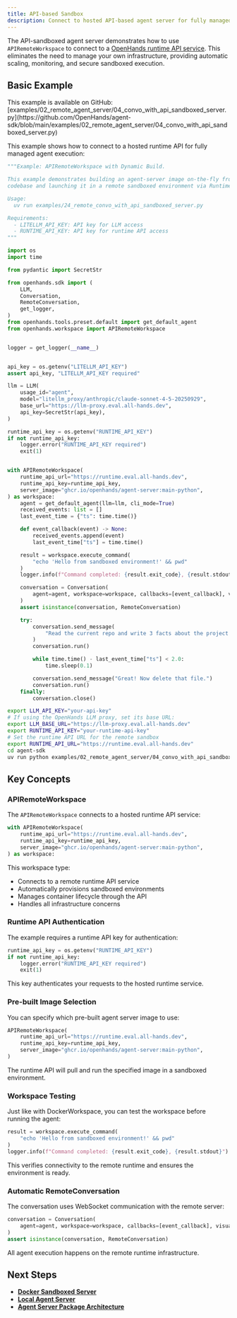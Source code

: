 ```yaml
---
title: API-based Sandbox
description: Connect to hosted API-based agent server for fully managed infrastructure.
---
```


The API-sandboxed agent server demonstrates how to use `APIRemoteWorkspace` to connect to a [OpenHands runtime API service](https://runtime.all-hands.dev/). This eliminates the need to manage your own infrastructure, providing automatic scaling, monitoring, and secure sandboxed execution.

## Basic Example

<Note>
This example is available on GitHub: [examples/02_remote_agent_server/04_convo_with_api_sandboxed_server.py](https://github.com/OpenHands/agent-sdk/blob/main/examples/02_remote_agent_server/04_convo_with_api_sandboxed_server.py)
</Note>

This example shows how to connect to a hosted runtime API for fully managed agent execution:

```python icon="python" expandable examples/02_remote_agent_server/04_convo_with_api_sandboxed_server.py
"""Example: APIRemoteWorkspace with Dynamic Build.

This example demonstrates building an agent-server image on-the-fly from the SDK
codebase and launching it in a remote sandboxed environment via Runtime API.

Usage:
  uv run examples/24_remote_convo_with_api_sandboxed_server.py

Requirements:
  - LITELLM_API_KEY: API key for LLM access
  - RUNTIME_API_KEY: API key for runtime API access
"""

import os
import time

from pydantic import SecretStr

from openhands.sdk import (
    LLM,
    Conversation,
    RemoteConversation,
    get_logger,
)
from openhands.tools.preset.default import get_default_agent
from openhands.workspace import APIRemoteWorkspace


logger = get_logger(__name__)


api_key = os.getenv("LITELLM_API_KEY")
assert api_key, "LITELLM_API_KEY required"

llm = LLM(
    usage_id="agent",
    model="litellm_proxy/anthropic/claude-sonnet-4-5-20250929",
    base_url="https://llm-proxy.eval.all-hands.dev",
    api_key=SecretStr(api_key),
)

runtime_api_key = os.getenv("RUNTIME_API_KEY")
if not runtime_api_key:
    logger.error("RUNTIME_API_KEY required")
    exit(1)


with APIRemoteWorkspace(
    runtime_api_url="https://runtime.eval.all-hands.dev",
    runtime_api_key=runtime_api_key,
    server_image="ghcr.io/openhands/agent-server:main-python",
) as workspace:
    agent = get_default_agent(llm=llm, cli_mode=True)
    received_events: list = []
    last_event_time = {"ts": time.time()}

    def event_callback(event) -> None:
        received_events.append(event)
        last_event_time["ts"] = time.time()

    result = workspace.execute_command(
        "echo 'Hello from sandboxed environment!' && pwd"
    )
    logger.info(f"Command completed: {result.exit_code}, {result.stdout}")

    conversation = Conversation(
        agent=agent, workspace=workspace, callbacks=[event_callback], visualize=True
    )
    assert isinstance(conversation, RemoteConversation)

    try:
        conversation.send_message(
            "Read the current repo and write 3 facts about the project into FACTS.txt."
        )
        conversation.run()

        while time.time() - last_event_time["ts"] < 2.0:
            time.sleep(0.1)

        conversation.send_message("Great! Now delete that file.")
        conversation.run()
    finally:
        conversation.close()
```

```bash Running the Example
export LLM_API_KEY="your-api-key"
# If using the OpenHands LLM proxy, set its base URL:
export LLM_BASE_URL="https://llm-proxy.eval.all-hands.dev"
export RUNTIME_API_KEY="your-runtime-api-key"
# Set the runtime API URL for the remote sandbox
export RUNTIME_API_URL="https://runtime.eval.all-hands.dev"
cd agent-sdk
uv run python examples/02_remote_agent_server/04_convo_with_api_sandboxed_server.py
```

## Key Concepts

### APIRemoteWorkspace

The `APIRemoteWorkspace` connects to a hosted runtime API service:

```python highlight={48-52}
with APIRemoteWorkspace(
    runtime_api_url="https://runtime.eval.all-hands.dev",
    runtime_api_key=runtime_api_key,
    server_image="ghcr.io/openhands/agent-server:main-python",
) as workspace:
```

This workspace type:
- Connects to a remote runtime API service
- Automatically provisions sandboxed environments
- Manages container lifecycle through the API
- Handles all infrastructure concerns

### Runtime API Authentication

The example requires a runtime API key for authentication:

```python highlight={42-45}
runtime_api_key = os.getenv("RUNTIME_API_KEY")
if not runtime_api_key:
    logger.error("RUNTIME_API_KEY required")
    exit(1)
```

This key authenticates your requests to the hosted runtime service.

### Pre-built Image Selection

You can specify which pre-built agent server image to use:

```python highlight={51}
APIRemoteWorkspace(
    runtime_api_url="https://runtime.eval.all-hands.dev",
    runtime_api_key=runtime_api_key,
    server_image="ghcr.io/openhands/agent-server:main-python",
)
```

The runtime API will pull and run the specified image in a sandboxed environment.

### Workspace Testing

Just like with DockerWorkspace, you can test the workspace before running the agent:

```python highlight={61-64}
result = workspace.execute_command(
    "echo 'Hello from sandboxed environment!' && pwd"
)
logger.info(f"Command completed: {result.exit_code}, {result.stdout}")
```

This verifies connectivity to the remote runtime and ensures the environment is ready.

### Automatic RemoteConversation

The conversation uses WebSocket communication with the remote server:

```python highlight={66-68}
conversation = Conversation(
    agent=agent, workspace=workspace, callbacks=[event_callback], visualize=True
)
assert isinstance(conversation, RemoteConversation)
```

All agent execution happens on the remote runtime infrastructure.

## Next Steps

- **[Docker Sandboxed Server](/sdk/guides/agent-server/docker-sandboxed-server)**
- **[Local Agent Server](/sdk/guides/agent-server/local-agent-server)**
- **[Agent Server Package Architecture](/sdk/arch/agent-server-package)**
